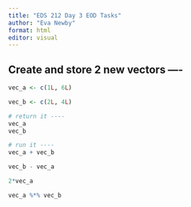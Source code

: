 ```yaml
---
title: "EDS 212 Day 3 EOD Tasks"
author: "Eva Newby"
format: html
editor: visual
---
```


## Create and store 2 new vectors ----

```r
vec_a <- c(1L, 6L)

vec_b <- c(2L, 4L)

# return it ----
vec_a
vec_b

# run it ----
vec_a + vec_b

vec_b - vec_a

2*vec_a

vec_a %*% vec_b
```

